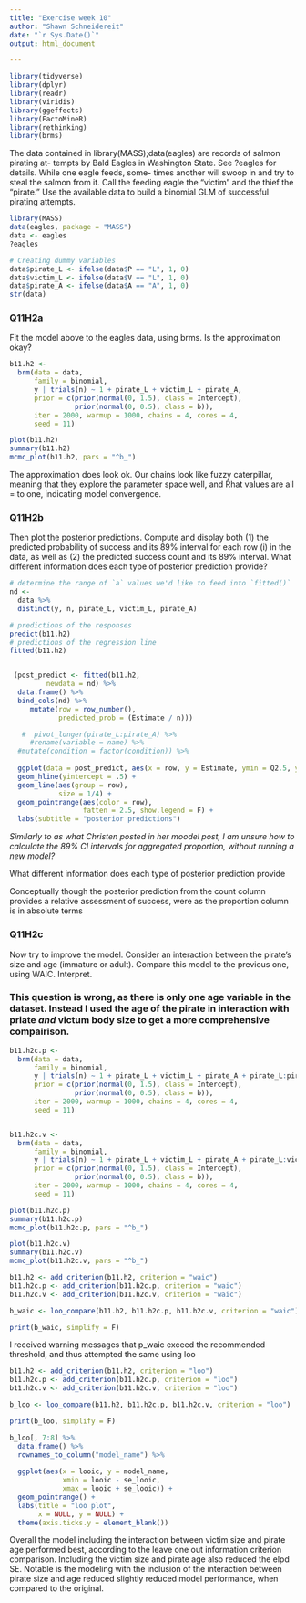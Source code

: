 ```yaml
---
title: "Exercise week 10"
author: "Shawn Schneidereit"
date: "`r Sys.Date()`"
output: html_document

---
```



```r
library(tidyverse)
library(dplyr)
library(readr)
library(viridis)
library(ggeffects)
library(FactoMineR)
library(rethinking)
library(brms)

```


The data contained in library(MASS);data(eagles) are records of salmon pirating at- tempts by Bald Eagles in Washington State. See ?eagles for details. While one eagle feeds, some- times another will swoop in and try to steal the salmon from it. Call the feeding eagle the “victim” and the thief the “pirate.” Use the available data to build a binomial GLM of successful pirating attempts.

```r
library(MASS)
data(eagles, package = "MASS")
data <- eagles
?eagles

# Creating dummy variables
data$pirate_L <- ifelse(data$P == "L", 1, 0)
data$victim_L <- ifelse(data$V == "L", 1, 0)
data$pirate_A <- ifelse(data$A == "A", 1, 0)
str(data)

```


### Q11H2a

Fit the model above to the eagles data, using brms. Is the approximation okay?

```r
b11.h2 <- 
  brm(data = data, 
      family = binomial,
      y | trials(n) ~ 1 + pirate_L + victim_L + pirate_A,
      prior = c(prior(normal(0, 1.5), class = Intercept),
                prior(normal(0, 0.5), class = b)),
      iter = 2000, warmup = 1000, chains = 4, cores = 4,
      seed = 11)
```
```r
plot(b11.h2)
summary(b11.h2)
mcmc_plot(b11.h2, pars = "^b_")

```

The approximation does look ok. Our chains look like fuzzy caterpillar, meaning that they explore the parameter space well, and Rhat values are all = to one, indicating model convergence.  


### Q11H2b
Then plot the posterior predictions. Compute and display both (1) the predicted probability of success and its 89% interval for each row (i) in the data, as well as (2) the predicted success count and its 89% interval. What different information does each type of posterior prediction provide?

```r

# determine the range of `a` values we'd like to feed into `fitted()`
nd <- 
  data %>% 
  distinct(y, n, pirate_L, victim_L, pirate_A)

# predictions of the responses
predict(b11.h2)
# predictions of the regression line
fitted(b11.h2)


 (post_predict <- fitted(b11.h2,
         newdata = nd) %>% 
  data.frame() %>% 
  bind_cols(nd) %>% 
     mutate(row = row_number(),
            predicted_prob = (Estimate / n)))

   #  pivot_longer(pirate_L:pirate_A) %>% 
     #rename(variable = name) %>% 
  #mutate(condition = factor(condition)) %>% 
  
  ggplot(data = post_predict, aes(x = row, y = Estimate, ymin = Q2.5, ymax = Q97.5)) +
  geom_hline(yintercept = .5) +
  geom_line(aes(group = row),
            size = 1/4) +
  geom_pointrange(aes(color = row),
                  fatten = 2.5, show.legend = F) + 
  labs(subtitle = "posterior predictions")


```

_Similarly to as what Christen posted in her moodel post, I am unsure how to calculate the 89% CI intervals for aggregated proportion, without running a new model?_

What different information does each type of posterior prediction provide

Conceptually though the posterior prediction from the count column provides a relative assessment of success, were as the proportion column is in absolute terms




### Q11H2c
Now try to improve the model. Consider an interaction between the pirate’s size and age (immature or adult). Compare this model to the previous one, using WAIC. Interpret.

### This question is wrong, as there is only one age variable in the dataset. Instead I used the age of the pirate in interaction with priate *and* victum body size to get a more comprehensive compairison. 

```r

b11.h2c.p <- 
  brm(data = data, 
      family = binomial,
      y | trials(n) ~ 1 + pirate_L + victim_L + pirate_A + pirate_L:pirate_A,
      prior = c(prior(normal(0, 1.5), class = Intercept),
                prior(normal(0, 0.5), class = b)),
      iter = 2000, warmup = 1000, chains = 4, cores = 4,
      seed = 11)


b11.h2c.v <- 
  brm(data = data, 
      family = binomial,
      y | trials(n) ~ 1 + pirate_L + victim_L + pirate_A + pirate_L:victim_L,
      prior = c(prior(normal(0, 1.5), class = Intercept),
                prior(normal(0, 0.5), class = b)),
      iter = 2000, warmup = 1000, chains = 4, cores = 4,
      seed = 11)

```

```r
plot(b11.h2c.p)
summary(b11.h2c.p)
mcmc_plot(b11.h2c.p, pars = "^b_")

plot(b11.h2c.v)
summary(b11.h2c.v)
mcmc_plot(b11.h2c.v, pars = "^b_")

```

```r
b11.h2 <- add_criterion(b11.h2, criterion = "waic") 
b11.h2c.p <- add_criterion(b11.h2c.p, criterion = "waic") 
b11.h2c.v <- add_criterion(b11.h2c.v, criterion = "waic") 

b_waic <- loo_compare(b11.h2, b11.h2c.p, b11.h2c.v, criterion = "waic")

print(b_waic, simplify = F)
```
I received warning messages that p_waic exceed the recommended threshold, and thus attempted the same using loo

```r
b11.h2 <- add_criterion(b11.h2, criterion = "loo") 
b11.h2c.p <- add_criterion(b11.h2c.p, criterion = "loo") 
b11.h2c.v <- add_criterion(b11.h2c.v, criterion = "loo") 

b_loo <- loo_compare(b11.h2, b11.h2c.p, b11.h2c.v, criterion = "loo")

print(b_loo, simplify = F)
```

```r
b_loo[, 7:8] %>% 
  data.frame() %>% 
  rownames_to_column("model_name") %>% 
  
  ggplot(aes(x = looic, y = model_name, 
             xmin = looic - se_looic, 
             xmax = looic + se_looic)) +
  geom_pointrange() +
  labs(title = "loo plot",
       x = NULL, y = NULL) +
  theme(axis.ticks.y = element_blank())
```

Overall the model including the interaction between victim size and pirate age performed best, according to the leave one out information criterion comparison. Including the victim size and pirate age also reduced the elpd SE. Notable is the modeling with the inclusion of the interaction between pirate size and age reduced slightly reduced model performance, when compared to the original. 